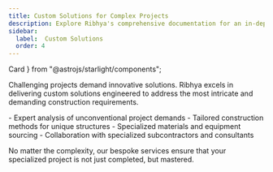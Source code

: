 ```yaml
---
title: Custom Solutions for Complex Projects
description: Explore Ribhya's comprehensive documentation for an in-depth look at our premium tools and construction services.
sidebar:
  label:  Custom Solutions
  order: 4
---
```


  Card
} from "@astrojs/starlight/components";

Challenging projects demand innovative solutions. Ribhya excels in delivering custom solutions engineered to address the most intricate and demanding construction requirements.

<Card title="Our custom services provide:" icon="puzzle">
  - Expert analysis of unconventional project demands
  - Tailored construction methods for unique structures
  - Specialized materials and equipment sourcing
  - Collaboration with specialized subcontractors and consultants
</Card>

No matter the complexity, our bespoke services ensure that your specialized project is not just completed, but mastered.
